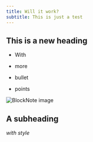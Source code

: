 ```yaml
---
title: Will it work?
subtitle: This is just a test
---
```


## This is a new heading

* With

* more

* bullet

* points

![BlockNote image](https://placehold.co/600x400)

## A subheading

*with style*
